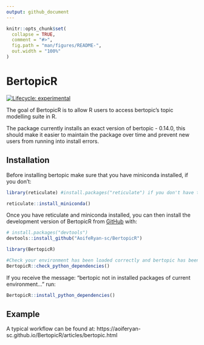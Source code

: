 ```yaml
---
output: github_document
---
```


<!-- README.md is generated from README.Rmd. Please edit that file -->

```r
knitr::opts_chunk$set(
  collapse = TRUE,
  comment = "#>",
  fig.path = "man/figures/README-",
  out.width = "100%"
)
```

# BertopicR

<!-- badges: start -->
[![Lifecycle: experimental](https://img.shields.io/badge/lifecycle-experimental-orange.svg)](https://lifecycle.r-lib.org/articles/stages.html#experimental)
<!-- badges: end -->

The goal of BertopicR is to allow R users to access bertopic's topic modelling suite in R.

The package currently installs an exact version of bertopic - 0.14.0, this should make it easier to maintain the package over time and prevent new users from running into install errors.


## Installation

Before installing bertopic make sure that you have miniconda installed, if you don't:
```r
library(reticulate) #install.packages("reticulate") if you don't have this already or aren't sure how to install.

reticulate::install_miniconda()
```


Once you have reticulate and miniconda installed, you can then install the development version of BertopicR from [GitHub](https://github.com/) with:

``` r
# install.packages("devtools")
devtools::install_github("AoifeRyan-sc/BertopicR")

library(BertopicR)

#Check your environment has been loaded correctly and bertopic has been installed:
BertopicR::check_python_dependencies()
```

If you receive the message:
"bertopic not in installed packages of current environment..."
run:
```r
BertopicR::install_python_dependencies()
```

## Example

A typical workflow can be found at: https://aoiferyan-sc.github.io/BertopicR/articles/bertopic.html
